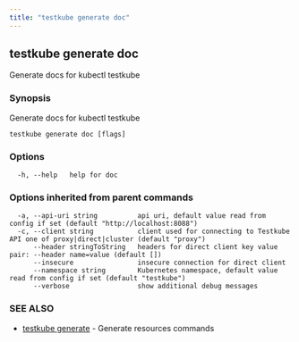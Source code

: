 ```yaml
---
title: "testkube generate doc"
---
```

<head>
  <meta name="docsearch:indexPrefix" content="reference-doc" />
</head>

## testkube generate doc

Generate docs for kubectl testkube

### Synopsis

Generate docs for kubectl testkube

```
testkube generate doc [flags]
```

### Options

```
  -h, --help   help for doc
```

### Options inherited from parent commands

```
  -a, --api-uri string          api uri, default value read from config if set (default "http://localhost:8088")
  -c, --client string           client used for connecting to Testkube API one of proxy|direct|cluster (default "proxy")
      --header stringToString   headers for direct client key value pair: --header name=value (default [])
      --insecure                insecure connection for direct client
      --namespace string        Kubernetes namespace, default value read from config if set (default "testkube")
      --verbose                 show additional debug messages
```

### SEE ALSO

* [testkube generate](testkube-generate.mdx)	 - Generate resources commands

